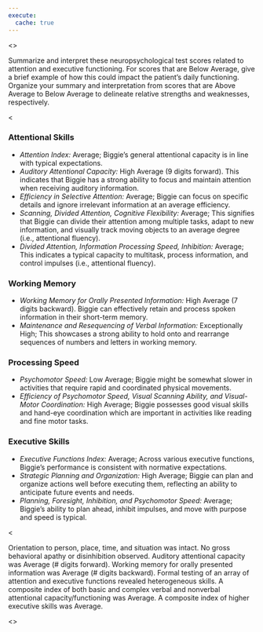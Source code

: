 ```yaml
---
execute:
  cache: true
---
```


<<PROMPT>>

Summarize and interpret these neuropsychological test scores related to
attention and executive functioning. For scores that are Below Average, give a brief
example of how this could impact the patient's daily functioning.
Organize your summary and interpretation from scores that are Above Average to
Below Average to delineate relative strengths and weaknesses, respectively.

<<EXAMPLE>>

### Attentional Skills
- _Attention Index:_ Average; Biggie's general attentional
capacity is in line with typical expectations.
- _Auditory Attentional Capacity:_ High Average (9 digits forward). This indicates that Biggie has a strong ability to focus and maintain attention when receiving auditory information.
- _Efficiency in Selective Attention:_ Average; Biggie can focus on specific details and ignore irrelevant information at an average efficiency.
- _Scanning, Divided Attention, Cognitive Flexibility:_
Average; This signifies that Biggie can divide their attention among
multiple tasks, adapt to new information, and visually track moving objects to
an average degree (i.e., attentional fluency).
- _Divided Attention, Information Processing Speed, Inhibition:_ Average; This
indicates a typical capacity to multitask, process information, and control
impulses (i.e., attentional fluency).

### Working Memory
- _Working Memory for Orally Presented Information:_ High Average (7 digits
backward). Biggie can effectively retain and process spoken information in their
short-term memory. 
- _Maintenance and Resequencing of Verbal Information:_
Exceptionally High; This showcases a strong ability to hold onto and rearrange
sequences of numbers and letters in working memory.

### Processing Speed
- _Psychomotor Speed:_ Low Average; Biggie might be somewhat slower in
activities that require rapid and coordinated physical movements.
- _Efficiency of Psychomotor Speed, Visual Scanning Ability, and Visual-Motor Coordination:_ High Average; Biggie possesses good visual skills and hand-eye coordination which are important in activities like reading and fine motor tasks.

### Executive Skills
- _Executive Functions Index:_ Average; Across various executive
functions, Biggie's performance is consistent with normative expectations.
- _Strategic Planning and Organization:_ High Average; Biggie can plan and
organize actions well before executing them, reflecting an ability to anticipate
future events and needs.
- _Planning, Foresight, Inhibition, and Psychomotor Speed:_ Average; Biggie's ability
to plan ahead, inhibit impulses, and move with purpose and speed is typical.

<<EXAMPLE>>

Orientation to person, place, time, and situation was intact. No gross
behavioral apathy or disinhibition observed. Auditory attentional capacity was
Average (# digits forward). Working memory for orally presented information was
Average (# digits backward). Formal testing of an array of attention and
executive functions revealed heterogeneous skills. A composite index of both
basic and complex verbal and nonverbal attentional capacity/functioning was
Average. A composite index of higher executive skills was Average.

<<START>>
